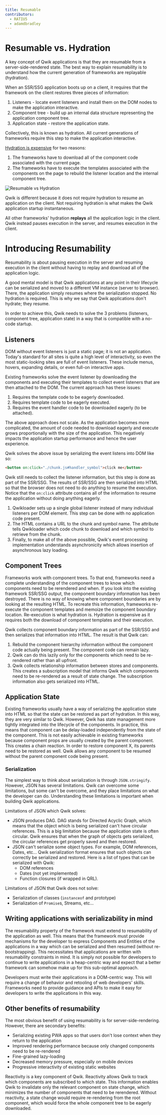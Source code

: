```yaml
---
title: Resumable
contributors:
  - RATIU5
  - adamdbradley
---
```


# Resumable vs. Hydration

A key concept of Qwik applications is that they are resumable from a server-side-rendered state. The best way to explain resumability is to understand how the current generation of frameworks are replayable (hydration).

When an SSR/SSG application boots up on a client, it requires that the framework on the client restores three pieces of information:

1. Listeners - locate event listeners and install them on the DOM nodes to make the application interactive.
2. Component tree - build up an internal data structure representing the application component tree.
3. Application state - restore the application state.

Collectively, this is known as hydration. All current generations of frameworks require this step to make the application interactive.

[Hydration is expensive](https://www.builder.io/blog/hydration-is-pure-overhead) for two reasons:

1. The frameworks have to download all of the component code associated with the current page.
2. The frameworks have to execute the templates associated with the components on the page to rebuild the listener location and the internal component tree.

![Resumable vs Hydration](https://cdn.builder.io/api/v1/image/assets%2FYJIGb4i01jvw0SRdL5Bt%2F04681212764f4025b2b5f5c6a258ad6e?format=webp&width=2000)

Qwik is different because it does not require hydration to resume an application on the client. Not requiring hydration is what makes the Qwik application startup instantaneous.

All other frameworks' hydration **replays** all the application logic in the client. Qwik instead pauses execution in the server, and resumes execution in the client.

# Introducing Resumability

Resumability is about pausing execution in the server and resuming execution in the client without having to replay and download all of the application logic.

A good mental model is that Qwik applications at any point in their lifecycle can be serialized and moved to a different VM instance (server to browser). There, the application simply resumes where the serialization stopped. No hydration is required. This is why we say that Qwik applications don't hydrate; they resume.

In order to achieve this, Qwik needs to solve the 3 problems (listeners, component tree, application state) in a way that is compatible with a no-code startup.

## Listeners

DOM without event listeners is just a static page; it is not an application. Today's standard for all sites is quite a high level of interactivity, so even the most static-looking sites are full of event listeners. These include menus, hovers, expanding details, or even full-on interactive apps.

Existing frameworks solve the event listener by downloading the components and executing their templates to collect event listeners that are then attached to the DOM. The current approach has these issues:

1. Requires the template code to be eagerly downloaded.
2. Requires template code to be eagerly executed.
3. Requires the event handler code to be downloaded eagerly (to be attached).

The above approach does not scale. As the application becomes more complicated, the amount of code needed to download eagerly and execute grows proportionally with the size of the application. This negatively impacts the application startup performance and hence the user experience.

Qwik solves the above issue by serializing the event listens into DOM like so:

```html
<button on:click="./chunk.js#handler_symbol">click me</button>
```

Qwik still needs to collect the listener information, but this step is done as part of the SSR/SSG. The results of SSR/SSG are then serialized into HTML so that the browser does not need to do anything to resume the execution. Notice that the `on:click` attribute contains all of the information to resume the application without doing anything eagerly.

1. Qwikloader sets up a single global listener instead of many individual listeners per DOM element. This step can be done with no application code present.
2. The HTML contains a URL to the chunk and symbol name. The attribute tells Qwikloader which code chunk to download and which symbol to retrieve from the chunk.
3. Finally, to make all of the above possible, Qwik's event processing implementation understands asynchronicity which allows insertion of asynchronous lazy loading.

## Component Trees

Frameworks work with component trees. To that end, frameworks need a complete understanding of the component trees to know which components need to be rerendered and when. If you look into the existing framework SSR/SSG output, the component boundary information has been destroyed. There is no way of knowing where component boundaries are by looking at the resulting HTML. To recreate this information, frameworks re-execute the component templates and memoize the component boundary location. Re-execution is what hydration is. Hydration is expensive as it requires both the download of component templates and their execution.

Qwik collects component boundary information as part of the SSR/SSG and then serializes that information into HTML. The result is that Qwik can:

1. Rebuild the component hierarchy information without the component code actually being present. The component code can remain lazy.
2. Qwik can do this lazily only for the components which need to be re-rendered rather than all upfront.
3. Qwik collects relationship information between stores and components. This creates a subscription model that informs Qwik which components need to be re-rendered as a result of state change. The subscription information also gets serialized into HTML.

## Application State

Existing frameworks usually have a way of serializing the application state into HTML so that the state can be restored as part of hydration. In this way, they are very similar to Qwik. However, Qwik has state management more tightly integrated into the lifecycle of the components. In practice, this means that component can be delay-loaded independently from the state of the component. This is not easily achievable in existing frameworks because component props are usually created by the parent component. This creates a chain reaction. In order to restore component X, its parents need to be restored as well. Qwik allows any component to be resumed without the parent component code being present.

### Serialization

The simplest way to think about serialization is through `JSON.stringify`. However, JSON has several limitations. Qwik can overcome some limitations, but some can't be overcome, and they place limitations on what the developer can do. Understanding these limitations is important when building Qwik applications.

Limitations of JSON which Qwik solves:

- JSON produces DAG. DAG stands for Directed Acyclic Graph, which means that the object which is being serialized can't have circular references. This is a big limitation because the application state is often circular. Qwik ensures that when the graph of objects gets serialized, the circular references get properly saved and then restored.
- JSON can't serialize some object types. For example, DOM references, Dates, etc... Qwik serialization format ensures that such objects can correctly be serialized and restored. Here is a list of types that can be serialized with Qwik:
  - DOM references
  - Dates (not yet implemented)
  - Function closures (if wrapped in QRL).

Limitations of JSON that Qwik does not solve:

- Serialization of classes (`instanceof` and prototype)
- Serialization of `Promise`s, Streams, etc...

## Writing applications with serializability in mind

The resumability property of the framework must extend to resumability of the application as well. This means that the framework must provide mechanisms for the developer to express Components and Entities of the applications in a way which can be serialized and then resumed (without re-bootstrapping). This necessitates that applications are written with resumability constraints in mind. It is simply not possible for developers to continue to write applications in a heap-centric way and expect that a better framework can somehow make up for this sub-optimal approach.

Developers must write their applications in a DOM-centric way. This will require a change of behavior and retooling of web developers' skills. Frameworks need to provide guidance and APIs to make it easy for developers to write the applications in this way.

## Other benefits of resumability

The most obvious benefit of using resumability is for server-side-rendering. However, there are secondary benefits:

- Serializing existing PWA apps so that users don't lose context when they return to the application
- Improved rendering performance because only changed components need to be re-rendered
- Fine-grained lazy-loading
- Decreased memory pressure, especially on mobile devices
- Progressive interactivity of existing static websites

Reactivity is a key component of Qwik. Reactivity allows Qwik to track which components are subscribed to which state. This information enables Qwik to invalidate only the relevant component on state change, which minimizes the number of components that need to be rerendered. Without reactivity, a state change would require re-rendering from the root component, which would force the whole component tree to be eagerly downloaded.

